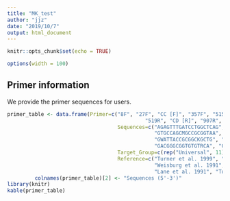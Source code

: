```yaml
---
title: "MK_test"
author: "jjz"
date: "2019/10/7"
output: html_document
---
```


```r
knitr::opts_chunk$set(echo = TRUE)
```


```r
options(width = 100)
```
## Primer information

We provide the primer sequences for users.

```r
primer_table <- data.frame(Primer=c("8F", "27F", "CC [F]", "357F", "515F", "533F", "16S.1100.F16", "1237F", 
                                             "519R", "CD [R]", "907R", "1100R", "1391R", "1492R (l)", "1492R (s)"), 
                                    Sequences=c("AGAGTTTGATCCTGGCTCAG", "AGAGTTTGATCMTGGCTCAG", "CCAGACTCCTACGGGAGGCAGC", "CTCCTACGGGAGGCAGCAG",
                                                "GTGCCAGCMGCCGCGGTAA", "GTGCCAGCAGCCGCGGTAA", "CAACGAGCGCAACCCT", "GGGCTACACACGYGCWAC",
                                                "GWATTACCGCGGCKGCTG", "CTTGTGCGGGCCCCCGTCAATTC", "CCGTCAATTCMTTTRAGTTT", "AGGGTTGCGCTCGTTG",
                                                "GACGGGCGGTGTGTRCA", "GGTTACCTTGTTACGACTT", "ACCTTGTTACGACTT"),
                                    Target_Group=c(rep("Universal", 11), "Bacterial", rep("Universal", 3)),
                                    Reference=c("Turner et al. 1999", "Lane et al. 1991", "Rudi et al. 1997", "Turner et al. 1999", "Turner et al. 1999",
                                                "Weisburg et al. 1991", "Turner et al. 1999", "Turner et al. 1999", "Turner et al. 1999", "Rudi et al. 1997",
                                                "Lane et al. 1991", "Turner et al. 1999", "Turner et al. 1999", "Turner et al. 1999", "Lane et al. 1991"))
         colnames(primer_table)[2] <- "Sequences (5'-3')"
library(knitr)
kable(primer_table)
```
